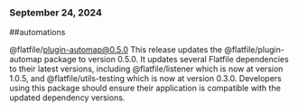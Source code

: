 ### September 24, 2024
##automations

@flatfile/plugin-automap@0.5.0
This release updates the @flatfile/plugin-automap package to version 0.5.0. It updates several Flatfile dependencies to their latest versions, including @flatfile/listener which is now at version 1.0.5, and @flatfile/utils-testing which is now at version 0.3.0. Developers using this package should ensure their application is compatible with the updated dependency versions.